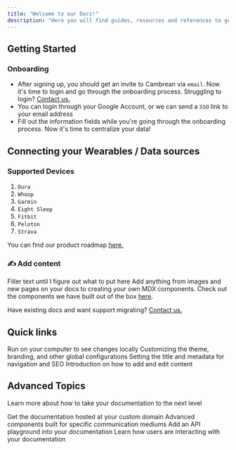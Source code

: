 ```yaml
---
title: "Welcome to our Docs!"
description: "Here you will find guides, resources and references to get the most out of Cambrean."
---
```


## Getting Started
### Onboarding 
- After signing up, you should get an invite to Cambrean via `email`. Now it's time to login and go through the onboarding process. Struggling to login? <a href="mailto:hello@cambrean.com">Contact us.</a>
- You can login through your Google Account, or we can send a `SSO` link to your email address
- Fill out the information fields while you're going through the onboarding process. Now it's time to centralize your data! 

## Connecting your Wearables / Data sources 
### Supported Devices
1. `Oura`
2. `Whoop`
3. `Garmin`
4. `Eight Sleep`
5. `Fitbit`
6. `Peloton`
7. `Strava`

You can find our product roadmap <a href="https://cambrean.canny.io/"> here.</a> 


### ✍️ Add content
<Tip>
Filler text until I figure out what to put here
</Tip>
Add anything from images and new pages on your docs to creating your own MDX components. Check out the components we have built out of the box <a href="https://mintlify.com/docs/writing-content/overview">here</a>.<br />

Have existing docs and want support migrating? <a href="mailto:kate@mintlify.com">Contact us.</a>

## Quick links
<CardGroup>
  <Card title="Developer setup" icon="rectangle-terminal" href="https://mintlify.com/docs/development">
    Run on your computer to see changes locally
  </Card>
  <Card title="Style it up" icon="sliders" href="https://mintlify.com/docs/settings/global">
    Customizing the theme, branding, and other global configurations
  </Card>
  <Card title="SEO and Metadata" icon="heading" href="https://mintlify.com/docs/settings/page">
    Setting the title and metadata for navigation and SEO
  </Card>
  <Card title="Content Tips" icon="pen-nib" href="https://mintlify.com/docs/components/overview">
    Introduction on how to add and edit content
  </Card>
</CardGroup>

## Advanced Topics
Learn more about how to take your documentation to the next level

<CardGroup>
  <Card title="Custom Domains" icon="browser" href="https://mintlify.com/docs/settings/custom-domain/subdomain">
    Get the documentation hosted at your custom domain
  </Card>
  <Card title="Advanced Components" icon="paintbrush-pencil" href="https://mintlify.com/docs/components/advanced/accordion">
    Advanced components built for specific communication mediums
  </Card>
  <Card title="API Components" icon="square-code" href="https://mintlify.com/docs/api-components/overview">
    Add an API playground into your documentation
  </Card>
  <Card title="Analytics" icon="chart-mixed" href="https://mintlify.com/docs/analytics/supported-integrations">
    Learn how users are interacting with your documentation
  </Card>
</CardGroup>
